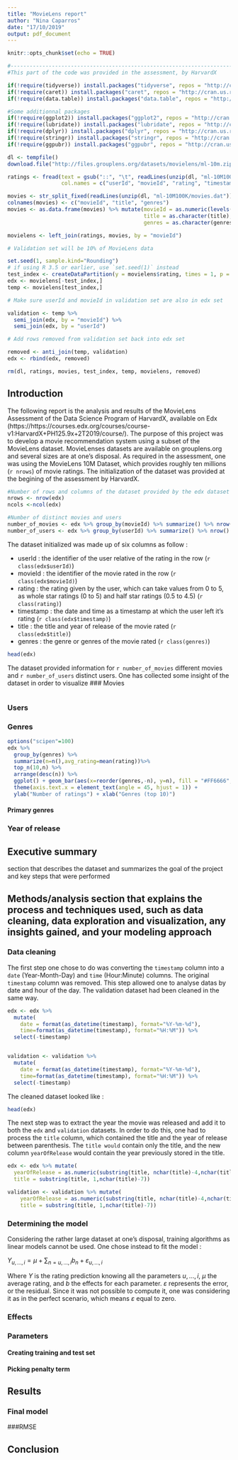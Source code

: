 ```yaml
---
title: "MovieLens report"
author: "Nina Caparros"
date: "17/10/2019"
output: pdf_document
---
```


```r
knitr::opts_chunk$set(echo = TRUE)
```

```r
#------------------------------------------------------------------------
#This part of the code was provided in the assessment, by HarvardX

if(!require(tidyverse)) install.packages("tidyverse", repos = "http://cran.us.r-project.org")
if(!require(caret)) install.packages("caret", repos = "http://cran.us.r-project.org")
if(!require(data.table)) install.packages("data.table", repos = "http://cran.us.r-project.org")

#Some additionnal packages
if(!require(ggplot2)) install.packages("ggplot2", repos = "http://cran.us.r-project.org")
if(!require(lubridate)) install.packages("lubridate", repos = "http://cran.us.r-project.org")
if(!require(dplyr)) install.packages("dplyr", repos = "http://cran.us.r-project.org")
if(!require(stringr)) install.packages("stringr", repos = "http://cran.us.r-project.org")
if(!require(ggpubr)) install.packages("ggpubr", repos = "http://cran.us.r-project.org")

dl <- tempfile()
download.file("http://files.grouplens.org/datasets/movielens/ml-10m.zip", dl)

ratings <- fread(text = gsub("::", "\t", readLines(unzip(dl, "ml-10M100K/ratings.dat"))),
                 col.names = c("userId", "movieId", "rating", "timestamp"))

movies <- str_split_fixed(readLines(unzip(dl, "ml-10M100K/movies.dat")), "\\::", 3)
colnames(movies) <- c("movieId", "title", "genres")
movies <- as.data.frame(movies) %>% mutate(movieId = as.numeric(levels(movieId))[movieId],
                                           title = as.character(title),
                                           genres = as.character(genres))

movielens <- left_join(ratings, movies, by = "movieId")

# Validation set will be 10% of MovieLens data

set.seed(1, sample.kind="Rounding")
# if using R 3.5 or earlier, use `set.seed(1)` instead
test_index <- createDataPartition(y = movielens$rating, times = 1, p = 0.1, list = FALSE)
edx <- movielens[-test_index,]
temp <- movielens[test_index,]

# Make sure userId and movieId in validation set are also in edx set

validation <- temp %>% 
  semi_join(edx, by = "movieId") %>%
  semi_join(edx, by = "userId")

# Add rows removed from validation set back into edx set

removed <- anti_join(temp, validation)
edx <- rbind(edx, removed)

rm(dl, ratings, movies, test_index, temp, movielens, removed)

```

## Introduction

The following report is the analysis and results of the MovieLens Assessment of the Data Science Program of HarvardX, available on Edx (https://https://courses.edx.org/courses/course-v1:HarvardX+PH125.9x+2T2019/course/). The purpose of this project was to develop a movie recommendation system using a subset of the MovieLens dataset. MovieLenses datasets are available on grouplens.org and several sizes are at one's disposal. As required in the assessment, one was using the MovieLens 10M Dataset, which provides roughly ten millions (`r nrows`) of movie ratings. The initialization of the dataset was provided at the begining of the assessment by HarvardX.

```r
#Number of rows and columns of the dataset provided by the edx dataset
nrows <- nrow(edx)
ncols <-ncol(edx)

#Number of distinct movies and users
number_of_movies <- edx %>% group_by(movieId) %>% summarize() %>% nrow()
number_of_users <- edx %>% group_by(userId) %>% summarize() %>% nrow()

```


The dataset initialized was made up of six columns as follow :

* userId : the identifier of the user relative of the rating in the row (`r class(edx$userId)`)
* movieId : the identifier of the movie rated in the row (`r class(edx$movieId)`)
* rating : the rating given by the user, which can take values from 0 to 5, as whole star ratings (0 to 5) and half star ratings (0.5 to 4.5) (`r class(rating)`)
* timestamp : the date and time as a timestamp at which the user left it's rating (`r class(edx$timestamp)`)
* title : the title and year of release of the movie rated (`r class(edx$title)`)
* genres : the genre or genres of the movie rated (`r class(genres)`)

```r
head(edx)
```

The dataset provided information for `r number_of_movies` different movies and `r number_of_users` distinct users. One has collected some insight of the dataset in order to visualize 
### Movies

```r

```

### Users

### Genres
```r

options("scipen"=100)
edx %>% 
  group_by(genres) %>% 
  summarize(n=n(),avg_rating=mean(rating))%>% 
  top_n(10,n) %>% 
  arrange(desc(n)) %>% 
  ggplot() + geom_bar(aes(x=reorder(genres,-n), y=n), fill = "#FF6666", stat="identity") + geom_point(x=reorder(genres,-n),y=avg_rating)
  theme(axis.text.x = element_text(angle = 45, hjust = 1)) + 
  ylab("Number of ratings") + xlab("Genres (top 10)")

```
#### Primary genres

### Year of release

## Executive summary 

section that describes the dataset and summarizes the goal of the project and key steps that were performed

## Methods/analysis section that explains the process and techniques used, such as data cleaning, data exploration and visualization, any insights gained, and your modeling approach


### Data cleaning

The first step one chose to do was converting the `timestamp` column into a `date` (Year-Month-Day) and `time` (Hour:Minute) columns. The original `timestamp` column was removed. This step allowed one to analyse datas by date and hour of the day. The validation dataset had been cleaned in the same way.

```r
edx <- edx %>% 
  mutate(
    date = format(as_datetime(timestamp), format="%Y-%m-%d"), 
    time=format(as_datetime(timestamp), format="%H:%M")) %>% 
  select(-timestamp)


validation <- validation %>% 
  mutate(
    date = format(as_datetime(timestamp), format="%Y-%m-%d"), 
    time=format(as_datetime(timestamp), format="%H:%M")) %>% 
  select(-timestamp)

```

The cleaned dataset looked like : 

```r
head(edx)
```

The next step was to extract the year the movie was released and add it to both the `edx` and `validation` datasets.
In order to do this, one had to process the `title` column, which contained the title and the year of release between parenthesis. The `title would` contain only the title, and the new column `yearOfRelease` would contain the year previously stored in the title.

```r
edx <- edx %>% mutate(
  yearOfRelease = as.numeric(substring(title, nchar(title)-4,nchar(title)-1)),
  title = substring(title, 1,nchar(title)-7))

validation <- validation %>% mutate(
    yearOfRelease = as.numeric(substring(title, nchar(title)-4,nchar(title)-1)),
    title = substring(title, 1,nchar(title)-7))
```


### Determining the model

Considering the rather large dataset at one's disposal, training algorithms as linear models cannot be used. One chose instead to fit the model :

$Y_{u,...,i} = \mu + \sum_{n=u,...,i} b_{n} + \varepsilon_{u,...,i}$

Where $Y$ is the rating prediction knowing all the parameters $u,...,i$, $\mu$ the average rating, and $b$ the effects for each parameter. $\varepsilon$ represents the error, or the residual. Since it was not possible to compute it, one was considering it as in the perfect scenario, which means $\varepsilon$ equal to zero.

### Effects

### Parameters

#### Creating training and test set

#### Picking penalty term

## Results

### Final model

###RMSE

## Conclusion

